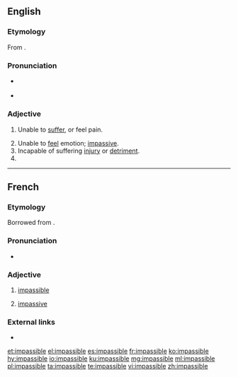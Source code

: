==English==

===Etymology===
From {{etyl|fro|en}} {{m|fro|impassible}}.

===Pronunciation===
* {{a|UK}} {{IPA|/ɪmˈpasɪbəl/|lang=en}}
* {{audio|en-us-impassible.ogg|Audio (US)|lang=en}}

===Adjective===
{{en-adj}}

# {{lb|en|chiefly|theology}} Unable to [[suffer]], or feel pain.
# Unable to [[feel]] emotion; [[impassive]].
# Incapable of suffering [[injury]] or [[detriment]].
# {{misspelling of|impassable|lang=en}}

----

==French==

===Etymology===
Borrowed from {{etyl|LL.|fr}} {{m|la|impassibilis}}.

===Pronunciation===
* {{IPA|/ɛ̃pasibl/|lang=fr}}

===Adjective===
{{fr-adj}}

# {{lb|fr|theology}} [[#English|impassible]]
# [[impassive]]

===External links===
* {{R:TLFi}}

[[et:impassible]]
[[el:impassible]]
[[es:impassible]]
[[fr:impassible]]
[[ko:impassible]]
[[hy:impassible]]
[[io:impassible]]
[[ku:impassible]]
[[mg:impassible]]
[[ml:impassible]]
[[pl:impassible]]
[[ta:impassible]]
[[te:impassible]]
[[vi:impassible]]
[[zh:impassible]]